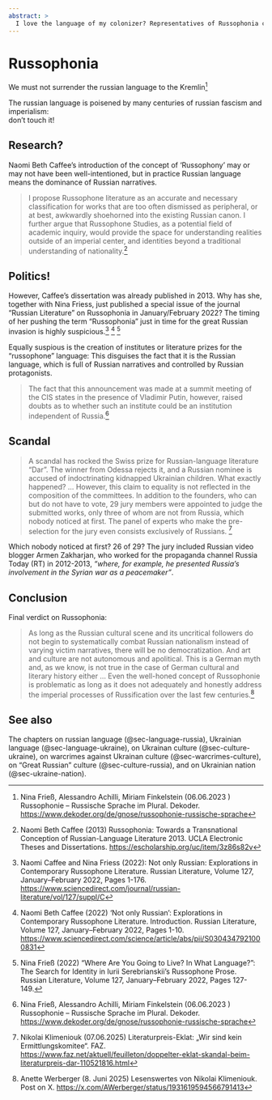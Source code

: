 ```yaml
---
abstract: > 
  I love the language of my colonizer? Representatives of Russophonia claim that Russian is the language of the anti-Russian, anti-colonial fight. Whoever believes it. Lol.
---
```


# Russophonia {#sec-language-russophonia}

::: {.callout-caution title="Myth"}
We must not surrender the russian language to the Kremlin[^language-russophonia-5]
:::

::: {.callout-tip title="Truth"}
The russian language is poisened by many centuries of russian fascism and imperialism:  
don't touch it!
:::


## Research?

Naomi Beth Caffee's introduction of the concept of ‘Russophony’ may or may not have been well-intentioned, but in practice Russian language means the dominance of Russian narratives.

>  I propose Russophone literature as an accurate and necessary classification for works that are too often dismissed as peripheral, or at best, awkwardly shoehorned into the existing Russian canon. I further argue that Russophone Studies, as a potential field of academic inquiry, would provide the space for understanding realities outside of an imperial center, and identities beyond a traditional understanding of nationality.[^language-russophonia-1] 

## Politics!

However, Caffee's dissertation was already published in 2013. Why has she, together with Nina Friess, just published a special issue of the journal “Russian Literature” on Russophonia in January/February 2022? The timing of her pushing the term “Russophonia” just in time for the great Russian invasion is highly suspicious.[^language-russophonia-2] [^language-russophonia-3] [^language-russophonia-4]

Equally suspious is the creation of institutes or literature prizes for the "russophone" language: This disguises the fact that it is the Russian language, which is full of Russian narratives and controlled by Russian protagonists.

> The fact that this announcement was made at a summit meeting of the CIS states in the presence of Vladimir Putin, however, raised doubts as to whether such an institute could be an institution independent of Russia.[^language-russophonia-5]


## Scandal

> A scandal has rocked the Swiss prize for Russian-language literature “Dar”. The winner from Odessa rejects it, and a Russian nominee is accused of indoctrinating kidnapped Ukrainian children. What exactly happened? ... However, this claim to equality is not reflected in the composition of the committees. In addition to the founders, who can but do not have to vote, 29 jury members were appointed to judge the submitted works, only three of whom are not from Russia, which nobody noticed at first. The panel of experts who make the pre-selection for the jury even consists exclusively of Russians. [^language-russophonia-6]

Which nobody noticed at first? 26 of 29? The jury included Russian video blogger Armen Zakharjan, who worked for the propaganda channel Russia Today (RT) in 2012-2013, *"where, for example, he presented Russia's involvement in the Syrian war as a peacemaker"*.


## Conclusion

Final verdict on Russophonia:

> As long as the Russian cultural scene and its uncritical followers do not begin to systematically combat Russian nationalism instead of varying victim narratives, there will be no democratization. And art and culture are not autonomous and apolitical. This is a German myth and, as we know, is not true in the case of German cultural and literary history either ... Even the well-honed concept of Russophonie is problematic as long as it does not adequately and honestly address the imperial processes of Russification over the last few centuries.[^language-russophonia-7]


## See also

The chapters on russian language  (@sec-language-russia), Ukrainian language  (@sec-language-ukraine), on Ukrainan culture (@sec-culture-ukraine), on warcrimes against Ukrainan culture (@sec-warcrimes-culture), on "Great Russian" culture (@sec-culture-russia), and on Ukrainian nation (@sec-ukraine-nation).


[^language-russophonia-1]: Naomi Beth Caffee (2013) Russophonia: Towards a Transnational Conception of Russian-Language Literature
2013. UCLA Electronic Theses and Dissertations. [https://escholarship.org/uc/item/3z86s82v](https://escholarship.org/uc/item/3z86s82v)

[^language-russophonia-2]: Naomi Caffee and Nina Friess (2022): Not only Russian: Explorations in Contemporary Russophone Literature. Russian Literature,
Volume 127, January–February 2022, Pages 1-176. [https://www.sciencedirect.com/journal/russian-literature/vol/127/suppl/C](https://www.sciencedirect.com/journal/russian-literature/vol/127/suppl/C)

[^language-russophonia-3]: Naomi Beth Caffee (2022) ‘Not only Russian’: Explorations in Contemporary Russophone Literature. Introduction. Russian Literature,
Volume 127, January–February 2022, Pages 1-10. [https://www.sciencedirect.com/science/article/abs/pii/S0304347921000831](https://www.sciencedirect.com/science/article/abs/pii/S0304347921000831)

[^language-russophonia-4]: Nina Frieß (2022) “Where Are You Going to Live? In What Language?”: The Search for Identity in Iurii Serebrianskii’s Russophone Prose. Russian Literature, Volume 127, January–February 2022, Pages 127-149. 

[^language-russophonia-5]: Nina Frieß, Alessandro Achilli, Miriam Finkelstein (06.06.2023 ) Russophonie – Russische Sprache im Plural. Dekoder. [https://www.dekoder.org/de/gnose/russophonie-russische-sprache](https://www.dekoder.org/de/gnose/russophonie-russische-sprache)

[^language-russophonia-6]: Nikolai Klimeniouk (07.06.2025) Literaturpreis-Eklat: „Wir sind kein Ermittlungskomitee“. FAZ. [https://www.faz.net/aktuell/feuilleton/doppelter-eklat-skandal-beim-literaturpreis-dar-110521816.html](https://www.faz.net/aktuell/feuilleton/doppelter-eklat-skandal-beim-literaturpreis-dar-110521816.html)

[^language-russophonia-7]: Anette Werberger (8. Juni 2025) Lesenswertes von Nikolai Klimeniouk. Post on X. [https://x.com/AWerberger/status/1931619594566791413](https://x.com/AWerberger/status/1931619594566791413)
